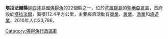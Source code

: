 {{Geobox|縣
|name = 塔拉法爾縣
|map = Tarrafal county, Cape Verde.png
|symbol_type = 
|symbol = 
|country = {{flag|Cape Verde}}
|capital_type = 首府
|capital = [[塔拉法爾|塔拉法爾]]
|region_type = 島嶼
|region = [[聖地亞哥島|聖地亞哥島]]
|area = 112.4
|population = 18000
|population_as_of = 2005
|population_density = 
|code_type = 
|code = 
|iso_code = 
|iso_subcode = 
|free_type = 
|free = 
|website = https://web.archive.org/web/20051124161113/http://www.gtm-santiago.cv/tarrafal_2.html
}}

'''塔拉法爾縣'''是[[西非|西非]]島國[[佛得角|佛得角]]的22個縣之一，位於[[背風群島_(佛得角)|背風群島]]的[[聖地亞哥島|聖地亞哥島]]，首府設於[[塔拉法爾|塔拉法爾]]，面積112.4平方公里，主要經濟活動有[[商業|商業]]、[[農業|農業]]、[[漁業|漁業]]和[[旅遊業|旅遊業]]，2010年人口23,786。

{{coord|15|16|59|N|23|46|00|W|type:city(6463)_source:dewiki|display=title}}

{{維德角行政區劃}}

[[Category:佛得角行政區劃|Category:佛得角行政區劃]]


{{CapeVerde-stub}}